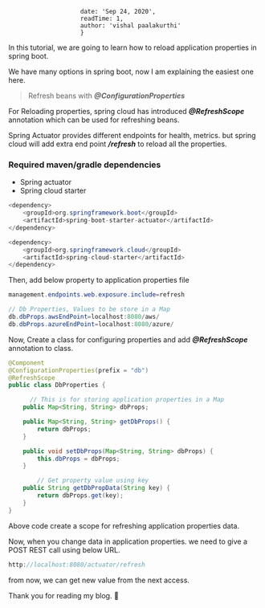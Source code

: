 
                        date: 'Sep 24, 2020', 
                        readTime: 1,
                        author: 'vishal paalakurthi' 
                        }


In this tutorial, we are going to learn how to reload application properties in spring boot.

We have many options in spring boot, now I am explaining the easiest one here.

> Refresh beans with ***@ConfigurationProperties***

For Reloading properties, spring cloud has introduced ***@RefreshScope*** annotation which can be used for refreshing beans.

Spring Actuator provides different endpoints for health, metrics. but spring cloud will add extra end point ***/refresh*** to reload all the properties.

### Required maven/gradle dependencies

- Spring actuator
- Spring cloud starter

```java
<dependency>
    <groupId>org.springframework.boot</groupId>
    <artifactId>spring-boot-starter-actuator</artifactId>
</dependency>
```

```java
<dependency>
    <groupId>org.springframework.cloud</groupId>
    <artifactId>spring-cloud-starter</artifactId>
</dependency>
```

Then, add below property to application properties file

```java
management.endpoints.web.exposure.include=refresh

// Db Properties, Values to be store in a Map
db.dbProps.awsEndPoint=localhost:8080/aws/
db.dbProps.azureEndPoint=localhost:8080/azure/
```

Now, Create a class for configuring properties and add ***@RefreshScope*** annotation to class.

```java
@Component
@ConfigurationProperties(prefix = "db")
@RefreshScope
public class DbProperties {

	  // This is for storing application properties in a Map
    public Map<String, String> dbProps;

    public Map<String, String> getDbProps() {
        return dbProps;
    }

    public void setDbProps(Map<String, String> dbProps) {
        this.dbProps = dbProps;
    }

		// Get property value using key
    public String getDbPropData(String key) {
        return dbProps.get(key);
    }
}
```

Above code create a scope for refreshing application properties data.

Now, when you change data in application properties. we need to give a POST REST call using below URL.

```java
http://localhost:8080/actuator/refresh
```

from now, we can get new value from the next access.  

Thank you for reading my blog. 🤩
